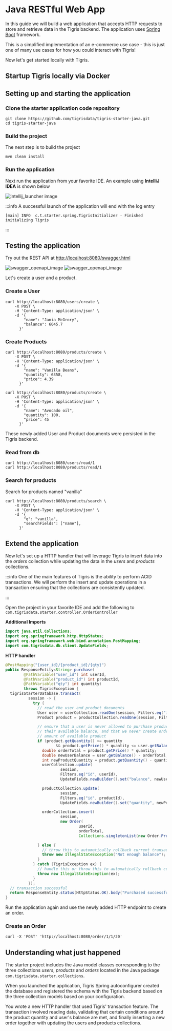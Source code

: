 # Java RESTful Web App

In this guide we will build a web application that accepts HTTP requests to
store and retrieve data in the Tigris backend. The application uses
[Spring Boot](https://spring.io/projects/spring-boot) framework.

This is a simplified implementation of an e-commerce use case - this is just
one of many use cases for how you could interact with Tigris!

Now let's get started locally with Tigris.

## Startup Tigris locally via Docker


<StartupLocally />

## Setting up and starting the application

### Clone the starter application code repository

```shell
git clone https://github.com/tigrisdata/tigris-starter-java.git
cd tigris-starter-java
```

### Build the project

The next step is to build the project

```shell
mvn clean install
```

### Run the application

Next run the application from your favorite IDE. An example using **IntelliJ
IDEA** is shown below

![intellij_launcher image](/img/screenshots/intellij_launcher.png)

:::info
A successful launch of the application will end with the log entry

```shell
[main] INFO  c.t.starter.spring.TigrisInitializer - Finished initializing Tigris
```

:::

## Testing the application

Try out the REST API at
[http://localhost:8080/swagger.html](http://localhost:8080/swagger.html)

![swagger_openapi_image](/img/screenshots/java_starter_openapi.png)
![swagger_openapi_image](/img/screenshots/java_starter_schemas.png)

Let's create a user and a product.

### Create a User

```shell
curl http://localhost:8080/users/create \
    -X POST \
    -H 'Content-Type: application/json' \
    -d '{
        "name": "Jania McGrory",
        "balance": 6045.7
      }'
```

### Create Products

```shell
curl http://localhost:8080/products/create \
    -X POST \
    -H 'Content-Type: application/json' \
    -d '{
        "name": "Vanilla Beans",
        "quantity": 6358,
        "price": 4.39
      }'
```

```shell
curl http://localhost:8080/products/create \
    -X POST \
    -H 'Content-Type: application/json' \
    -d '{
        "name": "Avocado oil",
        "quantity": 100,
        "price": 45
      }'
```

These newly added User and Product documents were persisted in the Tigris
backend.

### Read from db

```shell
curl http://localhost:8080/users/read/1
curl http://localhost:8080/products/read/1
```

### Search for products

Search for products named "vanilla"

```shell
curl http://localhost:8080/products/search \
    -X POST \
    -H 'Content-Type: application/json' \
    -d '{
        "q": "vanilla",
        "searchFields": ["name"],
      }'
```

## Extend the application

Now let's set up a HTTP handler that will leverage Tigris to insert data
into the _orders_ collection while updating the data in the _users_ and
_products_ collections.

:::info
One of the main features of Tigris is the ability to perform ACID
transactions. We will perform the insert and update operations in a
transaction ensuring that the collections are consistently updated.

:::

Open the project in your favorite IDE and add the following to
`com.tigrisdata.starter.controller.OrderController`

**Additional Imports**

```java title="OrderController.java"
import java.util.Collections;
import org.springframework.http.HttpStatus;
import org.springframework.web.bind.annotation.PostMapping;
import com.tigrisdata.db.client.UpdateFields;
```

**HTTP handler**

```java title="OrderController.java"
@PostMapping("{user_id}/{product_id}/{qty}")
public ResponseEntity<String> purchase(
        @PathVariable("user_id") int userId,
        @PathVariable("product_id") int productId,
        @PathVariable("qty") int quantity)
        throws TigrisException {
  tigrisStarterDatabase.transact(
          session -> {
            try {
              // read the user and product documents
              User user = userCollection.readOne(session, Filters.eq("id", userId)).get();
              Product product = productCollection.readOne(session, Filters.eq("id", productId)).get();

              // ensure that a user is never allowed to purchase products worth more than
              // their available balance, and that we never create orders that exceed the
              // amount of available product
              if (product.getQuantity() >= quantity
                      && product.getPrice() * quantity <= user.getBalance()) {
                double orderTotal = product.getPrice() * quantity;
                double newUserBalance = user.getBalance() - orderTotal;
                int newProductQuantity = product.getQuantity() - quantity;
                userCollection.update(
                        session,
                        Filters.eq("id", userId),
                        UpdateFields.newBuilder().set("balance", newUserBalance).build());

                productCollection.update(
                        session,
                        Filters.eq("id", productId),
                        UpdateFields.newBuilder().set("quantity", newProductQuantity).build());

                orderCollection.insert(
                        session,
                        new Order(
                                userId,
                                orderTotal,
                                Collections.singletonList(new Order.ProductItem(productId, quantity))));

              } else {
                // throw this to automatically rollback current transaction
                throw new IllegalStateException("Not enough balance");
              }
            } catch (TigrisException ex) {
              // handle this or throw this to automatically rollback current transaction
              throw new IllegalStateException(ex);
            }
          });
  // transaction successful
  return ResponseEntity.status(HttpStatus.OK).body("Purchased successfully");
}
```

Run the application again and use the newly added HTTP endpoint to create an
order.

### Create an Order

```shell
curl -X 'POST' 'http://localhost:8080/order/1/1/20'
```

## Understanding what just happened

The starter project includes the Java model classes corresponding to the
three collections _users_, _products_ and _orders_ located in the Java
package `com.tigrisdata.starter.collections`.

When you launched the application, Tigris Spring autoconfigurer created the database
and registered the schema with the Tigris backend based on the three collection
models based on your configuration.

You wrote a new HTTP handler that used Tigris' transaction feature. The
transaction involved reading data, validating that certain conditions around
the product quantity and user's balance are met, and finally inserting a new
order together with updating the users and products collections.
